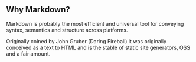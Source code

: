 ## Why Markdown?

Markdown is probably the most efficient and universal tool for conveying syntax, semantics and structure across platforms.

Originally coined by John Gruber (Daring Fireball) it was originally conceived as a text to HTML and is the stable of static site generators, OSS and a fair amount.
